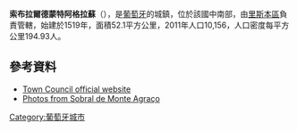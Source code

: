 {{Coord|39|1|N|9|9|W|display=title}}

'''索布拉爾德蒙特阿格拉蘇'''（{{lang-pt|Sobral de Monte Agraço}}），是[[葡萄牙|葡萄牙]]的城鎮，位於該國中南部，由[[里斯本區|里斯本區]]負責管轄，始建於1519年，面積52.1平方公里，2011年人口10,156，人口密度每平方公里194.93人。

==參考資料==
* [https://web.archive.org/web/20050308160129/http://www.cm-sobral-monte-agraco.pt/ Town Council official website]
* [http://www.flickr.com/photos/vitor107/sets/1419776/ Photos from Sobral de Monte Agraço]

{{Portugal-geo-stub}}
[[Category:葡萄牙城市|Category:葡萄牙城市]]